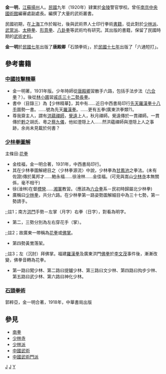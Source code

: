 {{Unreferenced |time=2011-11-14T07:58:21+00:00 }}
'''金一明'''，[[江蘇|江蘇]][[揚州|揚州]]人。[[中華民國|民國]]九年（1920年）肄業於[[金陵|金陵]]警官學校。曾任[[南京|南京]][[中央國術館|中央國術館]]編審處副處長。編撰了大量的武術叢書。

民國初期，在[[上海|上海]]工作於報社，後與武術界人士印行拳術[[書籍|書籍]]，從此對於[[少林派|少林派]]、[[武當派|武當派]]、[[太極拳|太極拳]]、[[形意拳|形意拳]]、[[八卦拳|八卦拳]]等武術均有研究。其出版的書籍，保留了民國時期的[[武術|武術]][[史料|史料]]。

'''金一明'''於[[民國七年|民國七年]]出版了'''唐殿卿'''「石頭拳術」，於[[民國十七年|民國十七年]]出版了「六通短打」。

==參考書籍==
=== [[中國技擊精華|中國技擊精華]] ===
*金一明著，1931年版。少年時師從[[唐殿卿|唐殿卿]]習散手六路，包括手法步法（[[六合拳|六合拳]]？）。後從[[林小圃|林小圃]]習[[南拳|戚氏三十二勢長拳]]。
*書中（目錄三）為【少林精華】，其中有……近日中西書局印行[[十八羅漢手|先天羅漢拳十八手]]圖勢一書。……號為先天[[羅漢拳|羅漢拳]]。……更有五拳(廣東洪拳類?)。
*尊我齋主人，謂有[[洪蘊禪師|洪蘊禪師]]，[[覺遠|覺遠]]上人，秋月禪師。覺遠傳於一貫禪師。一貫傳於[[黔|黔]]之胡氏、粵之[[蔡九儀|蔡九儀]]，他如澄隠上人……然洪蘊禪師與澄隠上人之事跡，余尚未見載於何書？

=== [[少林拳圖解|少林拳圖解]] ===
主條目:[[花拳|花拳]]
*金桂福，金一明合著，1931年，中西書局印行。
*其在少林拳圖解總目之〈少林拳源流〉中說，少林拳為[[花拳|甘鳳池]]之拳法。(未有佐證)傳於萬邦才……鮑永福……徐淦林……金佳福。(可見與嵩山[[少林寺|少林寺]]本無關係，毫不相干)
*徐(淦林)在督[[標|標]][[營|營]]……[[湘軍|湘軍]]教習。（應該為[[六合拳|六合拳]]系－民初時歸屬北少林拳)
*廣稱曰[[少林拳|少林拳]]，共分六路。在少林拳第一路姿勢圖解細目中為三十七勢，第一勢請手。
;;;註1；南方[[洪門|洪門]]手勢－左掌（月字）右拳（日字），對看為明字。
*第二，三勢分別為左右穿花手（掌）。
;;;註2；故廣東一帶稱為[[花拳|花拳]]或[[佛掌|佛掌]]。
*第四勢黃鶯落架。
;;;註3；左（沉肘）拜佛掌。福建[[羅漢拳|羅漢拳]]及廣東洪門[[羅漢拳|佛拳]]於[[李文茂|李文茂]]事件後，漸漸改變，佛拳音轉為花拳。
*第一路曰闖少林、第二路曰提鑪少林、第三路曰文少林、第四路曰抅步少林、第五路曰武少林、第六路曰神化少林。

=== [[石頭拳術|石頭拳術]] ===
郭粹亞，金一明合著，1918年，中華書局出版

==參見==
*[[南拳|南拳]]
*[[少林寺|少林寺]]
*[[少林派|少林派]]
*[[中國武術|中國武術]]
*[[中國武術門派|中國武術門派]]

[[Category:中國武術家|J]]
[[Category:揚州人|J]]
[[Category:金姓|Y]]